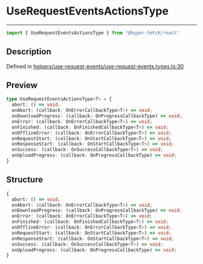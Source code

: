 

# UseRequestEventsActionsType

<div class="api-docs__separator" data-reactroot="">

---

</div><div class="api-docs__import" data-reactroot="">

```ts
import { UseRequestEventsActionsType } from "@hyper-fetch/react"
```

</div><div class="api-docs__section">

## Description

</div><div class="api-docs__description"><span class="api-docs__do-not-parse">



</span></div><p class="api-docs__definition">

Defined in [helpers/use-request-events/use-request-events.types.ts:30](https://github.com/BetterTyped/hyper-fetch/blob/cc329b91/packages/react/src/helpers/use-request-events/use-request-events.types.ts#L30)

</p><div class="api-docs__section">

## Preview

</div><div class="api-docs__preview type">

```ts
type UseRequestEventsActionsType<T> = {
  abort: () => void; 
  onAbort: (callback: OnErrorCallbackType<T>) => void; 
  onDownloadProgress: (callback: OnProgressCallbackType) => void; 
  onError: (callback: OnErrorCallbackType<T>) => void; 
  onFinished: (callback: OnFinishedCallbackType<T>) => void; 
  onOfflineError: (callback: OnErrorCallbackType<T>) => void; 
  onRequestStart: (callback: OnStartCallbackType<T>) => void; 
  onResponseStart: (callback: OnStartCallbackType<T>) => void; 
  onSuccess: (callback: OnSuccessCallbackType<T>) => void; 
  onUploadProgress: (callback: OnProgressCallbackType) => void; 
}
```

</div><div class="api-docs__section">

## Structure

</div><div class="api-docs__returns">

```ts
{
  abort: () => void;
  onAbort: (callback: OnErrorCallbackType<T>) => void;
  onDownloadProgress: (callback: OnProgressCallbackType) => void;
  onError: (callback: OnErrorCallbackType<T>) => void;
  onFinished: (callback: OnFinishedCallbackType<T>) => void;
  onOfflineError: (callback: OnErrorCallbackType<T>) => void;
  onRequestStart: (callback: OnStartCallbackType<T>) => void;
  onResponseStart: (callback: OnStartCallbackType<T>) => void;
  onSuccess: (callback: OnSuccessCallbackType<T>) => void;
  onUploadProgress: (callback: OnProgressCallbackType) => void;
}
```

</div>